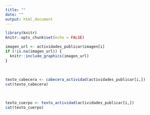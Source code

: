 ```yaml
---
title: ""
date: ""
output: html_document
---
```


```r
library(knitr)
knitr::opts_chunk$set(echo = FALSE)
```


```r

imagen_url <- actividades_publicar$imagen[i]
if (!is.na(imagen_url)) {
  knitr::include_graphics(imagen_url)
}

```

<br>

```r

texto_cabecera <- cabecera_actividad(actividades_publicar[i,])
cat(texto_cabecera)

```

<br>

```r

texto_cuerpo <- texto_actividad(actividades_publicar[i,])
cat(texto_cuerpo)

```

<br>


